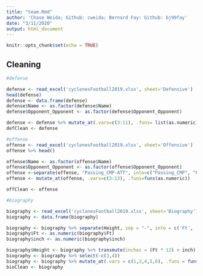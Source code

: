 ```yaml
---
title: "team.Rmd"
author: 'Chase Weida; Github: cweida; Bernard Fay: Github: bj99fay'
date: "3/11/2020"
output: html_document
---
```


```r
knitr::opts_chunk$set(echo = TRUE)
```

## Cleaning
```r
#defense

defense <- read_excel('cyclonesFootball2019.xlsx', sheet='Defensive')
head(defense)
defense <- data.frame(defense)
defense$Name <- as.factor(defense$Name)
defense$Opponent_Opponent <- as.factor(defense$Opponent_Opponent)

defense <- defense %>% mutate_at(.vars=c(3:11), .funs= list(as.numeric))
defClean <- defense

#offense
offense <- read_excel('cyclonesFootball2019.xlsx', sheet='Offensive')
offense %>% head()

offense$Name <- as.factor(offense$Name)
offense$Opponent_Opponent <- as.factor(offense$Opponent_Opponent)
offense <-separate(offense, "Passing_CMP-ATT", into=c("Passing_CMP", "Passing_ATT"), sep="-\r\n ")
offense <- mutate_at(offense, .vars=c(3:13), .funs=funs(as.numeric))

offClean <- offense

#biography

biography <- read_excel('cyclonesFootball2019.xlsx', sheet='Biography')
biography <- data.frame(biography)

biography <- biography %>% separate(Height, sep = "-", into = c('Ft', 'inch'), remove = TRUE)  
biography$Ft <- as.numeric(biography$Ft)
biography$inch <- as.numeric(biography$inch)

biography$Height <- biography %>% transmute(inches = (Ft * 12) + inch)
biography <- biography %>% select(-c(3,4))
biography <- biography %>% mutate_at(.vars = c(1,2,4,5,6), .funs = funs(as.factor)) %>% mutate_at(.vars = c(3), .funs = funs(as.numeric))
bioClean <- biography
```
